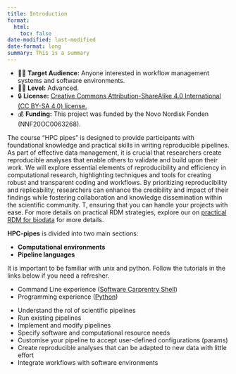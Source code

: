 ```yaml
---
title: Introduction 
format: 
  html:
    toc: false
date-modified: last-modified
date-format: long
summary: This is a summary 
---
```



:::{.callout-note title="Course Overview"}
- 👨‍💻 **Target Audience:** Anyone interested in workflow management systems and software environments. 
- 👩‍🎓 **Level:** Advanced.
- 🔒 **License:** [Creative Commons Attribution-ShareAlike 4.0 International (CC BY-SA 4.0) license.](https://creativecommons.org/licenses/by-sa/4.0/legalcode)  
- 💰 **Funding:** This project was funded by the Novo Nordisk Fonden (NNF20OC0063268).
:::

The course "HPC pipes" is designed to provide participants with foundational knowledge and practical skills in writing reproducible pipelines. As part of effective data management, it is crucial that researchers create reproducible analyses that enable others to validate and build upon their work. We will explore essential elements of reproducibility and efficiency in computational research, highlighting techniques and tools for creating robust and transparent coding and workflows. By prioritizing reproducibility and replicability, researchers can enhance the credibility and impact of their findings while fostering collaboration and knowledge dissemination within the scientific community. T, ensuring that you can handle your projects with ease. For more details on practical RDM strategies, explore our on [practical RDM for biodata](https://hds-sandbox.github.io/RDM_NGS_course/) for more details.

**HPC-pipes** is divided into two main sections: 

- **Computational environments**
- **Pipeline languages**

:::{.callout-warning title="Course Requirements"}
It is important to be familiar with unix and python. Follow the tutorials in the links below if you need a refresher.

- Command Line experience ([Software Carprentry Shell](https://swcarpentry.github.io/shell-novice/01-intro.html))
- Programming experience ([Python](https://swcarpentry.github.io/python-novice-inflammation/))
:::

::: {.callout-tip title="Module Goals"}
- Understand the rol of scientific pipelines
- Run existing pipelines
- Implement and modify pipelines
- Specify software and computational resource needs 
- Customise your pipeline to accept user-defined configurations (params)
- Create reproducible analyses that can be adapted to new data with little effort
- Integrate workflows with software environments
:::

